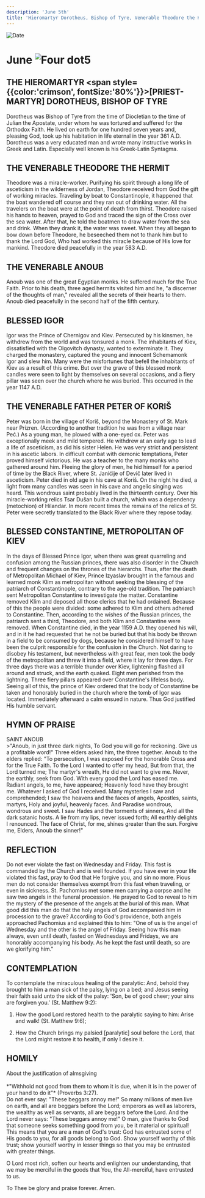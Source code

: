 ```yaml
---
description: 'June 5th'
title: 'Hieromartyr Dorotheus, Bishop of Tyre, Venerable Theodore the Hermit, Venerable Anoub, Blessed Igor'
---
```


<RunningHead />
<Image src="/title-imprint.png" height={68} width={50} alt="Date" className="title-imprint"/>

# <div id="date">June <Image className="four-dot" src="/four-dot.png" height={15} width={15} alt="Four dot" />5</div>

## THE HIEROMARTYR <span style={{color:'crimson', fontSize:'80%'}}>[PRIEST-MARTYR]</span> DOROTHEUS, BISHOP OF TYRE

Dorotheus was Bishop of Tyre from the time of Diocletian to the time of Julian the Apostate, under whom he was tortured and suffered for the Orthodox Faith. He lived on earth for one hundred seven years and, pleasing God, took up his habitation in life eternal in the year 361 A.D. Dorotheus was a very educated man and wrote many instructive works in Greek and Latin. Especially well known is his Greek-Latin Syntagma.

## THE VENERABLE THEODORE THE HERMIT

Theodore was a miracle-worker. Purifying his spirit through a long life of asceticism in the wilderness of Jordan, Theodore received from God the gift of working miracles. Traveling by boat to Constantinople, it happened that the boat wandered off course and they ran out of drinking water. All the travelers on the boat were at the point of death from thirst. Theodore raised his hands to heaven, prayed to God and traced the sign of the Cross over the sea water. After that, he told the boatmen to draw water from the sea and drink. When they drank it, the water was sweet. When they all began to bow down before Theodore, he beseeched them not to thank him but to thank the Lord God, Who had worked this miracle because of His love for mankind. Theodore died peacefully in the year 583 A.D.

## THE VENERABLE ANOUB

Anoub was one of the great Egyptian monks. He suffered much for the True Faith. Prior to his death, three aged hermits visited him and he, "a discerner of the thoughts of man," revealed all the secrets of their hearts to them. Anoub died peacefully in the second half of the fifth century.

## BLESSED IGOR

Igor was the Prince of Chernigov and Kiev. Persecuted by his kinsmen, he withdrew from the world and was tonsured a monk. The inhabitants of Kiev, dissatisfied with the Olgovitch dynasty, wanted to exterminate it. They charged the monastery, captured the young and innocent Schemamonk Igor and slew him. Many were the misfortunes that befell the inhabitants of Kiev as a result of this crime. But over the grave of this blessed monk candles were seen to light by themselves on several occasions, and a fiery pillar was seen over the church where he was buried. This occurred in the year 1147 A.D.

## THE VENERABLE FATHER PETER OF KORIŠ

Peter was born in the village of Koriš, beyond the Monastery of St. Mark near Prizren. (According to another tradition he was from a village near Peć.) As a young man, he plowed with a one-eyed ox. Peter was exceptionally meek and mild tempered. He withdrew at an early age to lead a life of asceticism, as did his sister Helen. He was very strict and persistent in his ascetic labors. In difficult combat with demonic temptations, Peter proved himself victorious. He was a teacher to the many monks who gathered around him. Fleeing the glory of men, he hid himself for a period of time by the Black River, where St. Janićije of Devič later lived in asceticism. Peter died in old age in his cave at Koriš. On the night he died, a light from many candles was seen in his cave and angelic singing was heard. This wondrous saint probably lived in the thirteenth century. Over his miracle-working relics Tsar Dušan built a church, which was a dependency (metochion) of Hilandar. In more recent times the remains of the relics of St. Peter were secretly translated to the Black River where they repose today.

## BLESSED CONSTANTINE, METROPOLITAN OF KIEV

In the days of Blessed Prince Igor, when there was great quarreling and confusion among the Russian princes, there was also disorder in the Church and frequent changes on the thrones of the hierarchs. Thus, after the death of Metropolitan Michael of Kiev, Prince Izyaslav brought in the famous and learned monk Klim as metropolitan without seeking the blessing of the patriarch of Constantinople, contrary to the age-old tradition. The patriarch sent Metropolitan Constantine to investigate the matter. Constantine removed Klim and deposed all those clerics that he had ordained. Because of this the people were divided: some adhered to Klim and others adhered to Constantine. Then, according to the wishes of the Russian princes, the patriarch sent a third, Theodore, and both Klim and Constantine were removed. When Constantine died, in the year 1159 A.D. they opened his will, and in it he had requested that he not be buried but that his body be thrown in a field to be consumed by dogs, because he considered himself to have been the culprit responsible for the confusion in the Church. Not daring to disobey his testament, but nevertheless with great fear, men took the body of the metropolitan and threw it into a field, where it lay for three days. For three days there was a terrible thunder over Kiev, lightening flashed all around and struck, and the earth quaked. Eight men perished from the lightning. Three fiery pillars appeared over Constantine's lifeless body. Seeing all of this, the prince of Kiev ordered that the body of Constantine be taken and honorably buried in the church where the tomb of Igor was located. Immediately afterward a calm ensued in nature. Thus God justified His humble servant.


## HYMN OF PRAISE
<div style={{textAlign:'center', color:'crimson', fontWeight:'bold'}}>
SAINT ANOUB
</div>
>"Anoub, in just three dark nights,  
To God you will go for reckoning.  
Give us a profitable word!"  
Three elders asked him, the three together.  
Anoub to the elders replied:  
"To persecution, I was exposed  
For the honorable Cross and for the True Faith.  
To the Lord I wanted to offer my head,  
But from that, the Lord turned me;  
The martyr's wreath, He did not want to give me.  
Never, the earthly, seek from God.  
With every good the Lord has eased me.  
Radiant angels, to me, have appeared;  
Heavenly food have they brought me.  
Whatever I asked of God I received.  
Many mysteries I saw and comprehended;  
I saw the heavens and the faces of angels,  
Apostles, saints, martyrs,  
Holy and joyful, heavenly faces.  
And Paradise wondrous, wondrous and sweet.  
I saw Hades and the torments of sinners,  
And all the dark satanic hosts.  
A lie from my lips, never issued forth;  
All earthly delights I renounced.  
The face of Christ, for me, shines greater than the sun.  
Forgive me, Elders, Anoub the sinner!"  

## REFLECTION

Do not ever violate the fast on Wednesday and Friday. This fast is commanded by the Church and is well founded. If you have ever in your life violated this fast, pray to God that He forgive you, and sin no more. Pious men do not consider themselves exempt from this fast when traveling, or even in sickness. St. Pachomius met some men carrying a corpse and he saw two angels in the funeral procession. He prayed to God to reveal to him the mystery of the presence of the angels at the burial of this man. What good did this man do that the holy angels of God accompanied him in procession to the grave? According to God's providence, both angels approached Pachomius and explained this to him: "One of us is the angel of Wednesday and the other is the angel of Friday. Seeing how this man always, even until death, fasted on Wednesdays and Fridays, we are honorably accompanying his body. As he kept the fast until death, so are we glorifying him."

## CONTEMPLATION

To contemplate the miraculous healing of the paralytic: And, behold they brought to him a man sick of the palsy, lying on a bed; and Jesus seeing their faith said unto the sick of the palsy: 'Son, be of good cheer; your sins are forgiven you.'  (St. Matthew 9:2):

1. How the good Lord restored health to the paralytic saying to him: Arise and walk! (St. Matthew 9:6);

2. How the Church brings my palsied [paralytic] soul before the Lord, that the Lord might restore it to health, if only I desire it.


## HOMILY
<div style={{textAlign:'center', color:'crimson', fontWeight:'bold'}}>
About the justification of almsgiving
</div>
<br />
<div style={{textAlign:'right'}}>
*"Withhold not good from them to whom it is due, when it is in the power of your hand to do it"* (Proverbs 3:27).
</div>
Do not ever say: "These beggars annoy me!" So many millions of men live on earth, and all are beggars before the Lord; emperors as well as laborers, the wealthy as well as servants, all are beggars before the Lord. And the Lord never says: "These beggars annoy me!" O man, give thanks to God that someone seeks something good from you, be it material or spiritual! This means that you are a man of God's trust: God has entrusted some of His goods to you, for all goods belong to God. Show yourself worthy of this trust; show yourself worthy in lesser things so that you may be entrusted with greater things.

O Lord most rich, soften our hearts and enlighten our understanding, that we may be merciful in the goods that You, the All-merciful, have entrusted to us.

To Thee be glory and praise forever. Amen.